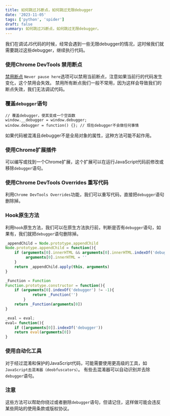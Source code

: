 ```yaml
---
title: 如何跳过JS断点，如何跳过无限debugger
date: '2023-11-05'
tags: ['python', 'spider']
draft: false
summary: 如何跳过JS断点，如何跳过无限debugger。
---
```


我们在调试JS代码的时候，经常会遇到一些无限debugger的情况，这时候我们就需要跳过这些debugger，继续执行代码。

### 使用Chrome DevTools 禁用断点
[禁用断点](./chrome-devtools-disable-breakpoints.jpg)
`Never pause here`选项可以禁用当前断点，注意如果当前行的代码发生变化，这个禁用会失效。
禁用所有断点我们一般不常用，因为这样会导致我们的断点失效，我们无法调试代码。

### 覆盖`debugger`语句
```
// 覆盖debugger，使其变成一个空函数
window.__debugger = window.debugger;
window.debugger = function() {}; // 现在debugger不会做任何事情
```
如果代码被混淆且debugger不是全局对象的属性，这种方法可能不起作用。

### 使用Chrome扩展插件
可以编写或找到一个Chrome扩展，这个扩展可以在运行JavaScript代码前修改或移除`debugger`语句。

### 使用Chrome DevTools Overrides 重写代码
利用`Chrome DevTools Overrides`功能，我们可以重写代码，直接把`debugger`语句删除掉。

### Hook原生方法
利用`hook`原生方法，我们可以在原生方法执行前，判断是否有`debugger`语句，如果有，我们就把`debugger`语句删除掉。
```jsx
_appendChild = Node.prototype.appendChild
Node.prototype.appendChild = function(){
    if (arguments[0].innerHTML && arguments[0].innerHTML.indexOf('debugger') != -1){
         arguments[0].innerHTML = ''
    }
    return _appendChild.apply(this, arguments)
}
```

```jsx
_Function = Function
Function.prototype.constructor = function(){
    if (arguments[0].indexOf('debugger') != -1){
            return _Function('')
        }
    return _Function(arguments[0])
}
```

```jsx
_eval = eval;
eval= function(){
    if ([arguments[0]].indexOf('debugger'))
    return eval(arguments[0])
}
```

### 使用自动化工具
对于经过混淆和保护的JavaScript代码，可能需要使用更高级的工具，如`JavaScript去混淆器（deobfuscators）`。
有些去混淆器可以自动识别并去除`debugger`语句。

### 注意
这些方法可以帮助你绕过或者删除`debugger`语句，但请记住，这样做可能会违反某些网站的使用条款或版权协议。
